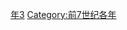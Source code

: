 {{Catnav|頁面分類|历史|歷史時代|年|前7世纪各年}}

{{catmore}}

[[Category:前640年代|年3]]
[[Category:前7世纪各年|Category:前7世纪各年]]